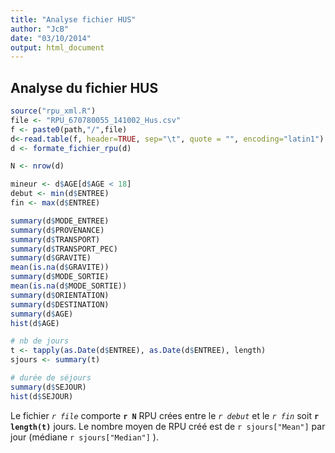 ```yaml
---
title: "Analyse fichier HUS"
author: "JcB"
date: "03/10/2014"
output: html_document
---
```


Analyse du fichier HUS
----------------------

```r

source("rpu_xml.R")
file <- "RPU_670780055_141002_Hus.csv"
f <- paste0(path,"/",file)
d<-read.table(f, header=TRUE, sep="\t", quote = "", encoding="latin1")
d <- formate_fichier_rpu(d)

N <- nrow(d)

mineur <- d$AGE[d$AGE < 18]
debut <- min(d$ENTREE)
fin <- max(d$ENTREE)

summary(d$MODE_ENTREE)
summary(d$PROVENANCE)
summary(d$TRANSPORT)
summary(d$TRANSPORT_PEC)
summary(d$GRAVITE)
mean(is.na(d$GRAVITE))
summary(d$MODE_SORTIE)
mean(is.na(d$MODE_SORTIE))
summary(d$ORIENTATION)
summary(d$DESTINATION)
summary(d$AGE)
hist(d$AGE)

# nb de jours
t <- tapply(as.Date(d$ENTREE), as.Date(d$ENTREE), length)
sjours <- summary(t)

# durée de séjours
summary(d$SEJOUR)
hist(d$SEJOUR)

```

Le fichier _`r file`_ comporte __`r N`__ RPU crées entre le _`r debut`_ et le _`r fin`_ soit __`r length(t)`__ jours. Le nombre moyen de RPU créé est de `r sjours["Mean"]` par jour (médiane `r sjours["Median"]` ).